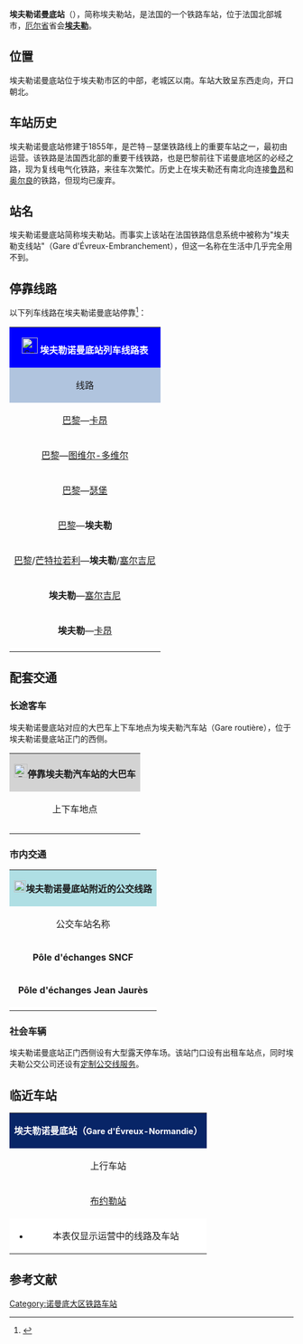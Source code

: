 {{noteTA
|G1=交通
|G2=法國地名
|1=zh-cn:公交;zh-tw:公車;zh-hk:巴士;zh-sg:巴士;zh-my:巴士;zh-mo:巴士;
|2=zh-hans:快速公交;zh-hk:巴士快速交通;zh-tw:快捷巴士;
}}
{{Infobox station
| name          =[[File:Sncf-logo.svg|32x32px]]埃夫勒诺曼底站<br>(<span style="font-size:small">埃夫勒站</span>)<br>Gare d'Évreux-Normandie
| type          = [[法国铁路|法国铁路]]
| image = File:Gare d'Évreux-Normandie-2014.jpg
|image_caption = 埃夫勒诺曼底站（2014年9月）
| address       = {{FRA}}[[厄尔省|厄尔省]][[埃夫勒|埃夫勒]]
| latd          = 49
| latm          = 01
| lats          = 07
| latNS         = N
| longd         = 1
| longm         = 08
| longs         = 59
| longEW        = E
| operator = [[File:Sncf-logo.svg|32x32px]]
| coordinates_display = yes
| iso_region    = FR
| line          = 
* {{link-fr|芒特－瑟堡铁路|Ligne de Mantes-la-Jolie à Cherbourg}}
* {{link-fr|埃夫勒－戈特维勒铁路|Ligne d'Évreux-Embranchement à Quetteville}}（已关闭）
| platform      = 3
| tracks        = 5
| elevation = 92米
| opened        = 1855年7月1日
| rebuilt =
| status = 使用中
| closed        = 
| passengers= 约141.9万人次
| pass_year= 2015年
| station_type = 客运车站，兼办货运业务
| connections = 
* 埃夫勒城市公共交通
* 厄尔省城际客运
| route_map = 
| map_locator   = 
| note =
}}

'''埃夫勒诺曼底站'''（{{lang-fr|Gare d'Évreux-Normandie}}），简称埃夫勒站，是法国的一个铁路车站，位于法国北部城市，[[厄尔省|厄尔省]]省会'''[[埃夫勒|埃夫勒]]'''。

==位置==

埃夫勒诺曼底站位于埃夫勒市区的中部，老城区以南。车站大致呈东西走向，开口朝北。

==车站历史==

埃夫勒诺曼底站修建于1855年，是芒特－瑟堡铁路线上的重要车站之一，最初由{{link-fr|法国西部铁路公司|Compagnie des chemins de fer de l'Ouest}}运营。该铁路是法国西北部的重要干线铁路，也是巴黎前往下诺曼底地区的必经之路，现为复线电气化铁路，来往车次繁忙。历史上在埃夫勒还有南北向连接[[鲁昂|鲁昂]]和[[奥尔良|奥尔良]]的铁路，但现均已废弃。

==站名==

埃夫勒诺曼底站简称埃夫勒站。而事实上该站在法国铁路信息系统中被称为"埃夫勒支线站"（Gare d'Évreux-Embranchement），但这一名称在生活中几乎完全用不到。

== 停靠线路 ==

{{动态列表|最后更新时间：2016年6月22日。本章节内容仅供参考，不排除因施工或罢工而引发的临时性变更。欢迎修正和补充}}

以下列车线路在埃夫勒诺曼底站停靠<ref>{{Cite web|url=http://www.sncf.com/fr/gare/horaires/evreux-normandie|title=埃夫勒诺曼底站实时列车时刻表|accessdate=|author=SNCF|date=|language=法语|publisher=SNCF}}</ref>：

{| class="wikitable" 
|colspan="5" style="background:#0000FF" align="center" |[[File:Sncf-logo.svg|28x28px]] <font color=#FFFFFF>'''埃夫勒诺曼底站列车线路表'''</font>
|-
!style="background:#B0C4DE"| 线路
!style="background:#B0C4DE"|车种
!style="background:#B0C4DE"|上一站
!style="background:#B0C4DE"|下一站
!style="background:#B0C4DE"|大致运行频率{{noteTag|name=noteA}}
|-
|[[巴黎圣拉扎尔站|巴黎]]—[[卡昂站|卡昂]]
| rowspan="4" align="center" |'''INTERCITÉS'''
|[[巴黎圣拉扎尔站|巴黎圣拉扎尔]]/[[芒特拉若利站|芒特拉若利]]
|[[贝尔奈站|贝尔奈]]
|每天7趟左右
|-
|[[巴黎圣拉扎尔站|巴黎]]—[[图维尔-多维尔站|图维尔-多维尔]]
|[[巴黎圣拉扎尔站|巴黎]]
|[[贝尔奈站|贝尔奈]]
|每天5趟左右
|-
|[[巴黎圣拉扎尔站|巴黎]]—[[瑟堡站|瑟堡]]
|[[巴黎圣拉扎尔站|巴黎]]
|[[贝尔奈站|贝尔奈]]
|每天2~3趟
|-
|[[巴黎圣拉扎尔站|巴黎]]—'''埃夫勒'''
|[[布约勒站|布约勒]]
|（终点）
|每天1趟{{noteTag|name=noteB}}
|-
|[[巴黎圣拉扎尔站|巴黎]]/[[芒特拉若利站|芒特拉若利]]—'''埃夫勒'''/[[塞尔吉尼站|塞尔吉尼]]
| rowspan="3" align="center"|[[File:Logo_TER.svg|37x37px]]
|[[布约勒站|布约勒]]
|（终点）/[[伊同河畔佳城站|伊同河畔佳城]]
|每天4~10趟
|-
|'''埃夫勒'''—[[塞尔吉尼站|塞尔吉尼]]
|（起点）
|[[伊同河畔佳城站|伊同河畔佳城]]
|每天3趟左右{{noteTag|name=noteC}}
|-
|'''埃夫勒'''—[[卡昂站|卡昂]]
|（起点）
|[[伊同河畔佳城站|伊同河畔佳城]]
|每天1趟{{noteTag|name=noteB}}
|-
|colspan="5" style="background:#FFFFFF"|{{noteFoot|1=
{{noteTag|name=noteA|1=在本栏中，往返1次为"1趟"；除特别标明外，其数据仅工作日有效，周末及节假日列车数量可能会减少}}
{{noteTag|name=noteB|1=周末及节假日停运}}
{{noteTag|name=noteC|1=仅周末及节假日开行}}
}}
|}

==配套交通==
===长途客车===

埃夫勒诺曼底站对应的大巴车上下车地点为埃夫勒汽车站（Gare routière），位于埃夫勒诺曼底站正门的西侧。

{| class="wikitable mw-collapsible mw-collapsed" 
|colspan="3" align="center" style="background:#D3D3D3" |[[File:BSicon_BUS.svg|24x24px]]'''停靠埃夫勒汽车站的大巴车'''
|-
!align="center" |上下车地点
!align="center" |运营单位
!align="center" |主要目的地{{noteTag|name=noteA}}
|-
| rowspan="2" align="center" |
|align="center" |{{link-fr|厄尔省城际客运|Réseau interurbain de l'Eure}}<br>[https://web.archive.org/web/20160311142720/http://www.eure-en-ligne.fr/webdav/site/eure-en-ligne/shared/formulaires/Transports/Support%20de%20communication/2015_2016/PETIT%20PLAN.pdf EureEnLigne]
|[[奥伯瓦埃|奥伯瓦埃]]、[[莱桑代利_(厄尔省)|雷桑德利]]、[[盖隆|盖隆]]、[[韦尔农_(厄尔省)|韦尔农]]、[[圣昂德雷德勒尔_(厄尔省)|圣昂德雷德勒尔]]、[[莱格尔|莱格尔]]、[[德勒|德勒]]、[[阿夫尔河畔韦尔讷伊_(厄尔省)|阿夫尔河畔韦尔讷伊]]{{noteTag|name=noteB}}、[[鲁昂|鲁昂]]{{noteTag|name=noteB}}、[[卢维埃|卢维埃]]{{noteTag|name=noteB}}{{noteTag|name=noteC}}
|-
|align="center" |[[SNCF|SNCF]]
|（''当某条铁路线施工或罢工时，SNCF可能会提供途径该线路沿途站点的大巴车''{{noteTag|name=noteB}}）
|-
|colspan="3" style="background:#FFFFFF"|{{noteFoot|1=
{{noteTag|name=noteA|1=本栏不包括可以联程中转前往的目的地}}
{{noteTag|name=noteB|1=其车票可与SNCF的同线路车票通用}}
{{noteTag|name=noteC|1=部分城际客运线路仅周一至五开行}}
}}
|}

===市内交通===

{| class="wikitable mw-collapsible mw-collapsed" 
|colspan="3" align="center" style="background:#AFDFE4"|[[File:Bus-logo.svg|21x21px]]'''埃夫勒诺曼底站附近的公交线路'''
|-
!align="center" |公交车站名称
!align="center" |位置
!align="center" |停靠线路{{noteTag|name=noteA}}<ref>{{Cite web|url=http://www.transurbain.com/uploads/busservice/plan-plan-du-reseau.pdf|title=埃夫勒市区公交线路地图查询|accessdate=2016-06-22|author=Transurbain（埃夫勒城市公共交通公司）|date=|language=法语|publisher=|archive-url=https://web.archive.org/web/20160913093335/http://www.transurbain.com/uploads/busservice/plan-plan-du-reseau.pdf|archive-date=2016-09-13|dead-url=yes}}</ref>
|-
|'''Pôle d'échanges SNCF'''
|埃夫勒诺曼底站正门东侧
|T1路、T2路、T4路、T7路、T8路、T9路、T10路
|-
|'''Pôle d'échanges Jean Jaurès'''
|埃夫勒诺曼底站正前方
|T1路、T2路、T4路、T5路、T8路、T9路、T10路
|-
|colspan="3" style="background:#FFFFFF"|{{noteFoot|1=
{{noteTag|name=noteA|1=埃夫勒市区内的所有公交线路在周日及节假日均停运}}
}}
|}

===社会车辆===

埃夫勒诺曼底站正门西侧设有大型露天停车场。该站门口设有出租车站点，同时埃夫勒公交公司还设有[https://web.archive.org/web/20160418033250/http://www.transurbain.com/uploads/busservice/plan-plan-des-taxi-bus.pdf 定制公交线服务]。

==临近车站==

{|class="wikitable mw-collapsible" style="margin: 0 auto; width:42em;"
|colspan="3" style="background:#082567" align="center"|<font color=#FFFFFF>'''埃夫勒诺曼底站（<span style="font-size:11pt;">Gare d'Évreux-Normandie</span>）'''</font>
|-
!上行车站
!线路
!下行车站
|-
|align="center" |[[布约勒站|布约勒站]]
|align="center" |'''{{link-fr|芒特－瑟堡铁路|Ligne de Mantes-la-Jolie à Cherbourg}}'''
|align="center" |[[伊同河畔佳城站|伊同河畔佳城站]]
|-
|colspan="3" style="background:#FFFFFF"|
*本表仅显示运营中的线路及车站
|}

== 参考文献 ==
{{Reflist}}

{{法国主要火车站列表}}

[[Category:诺曼底大区铁路车站|Category:诺曼底大区铁路车站]]